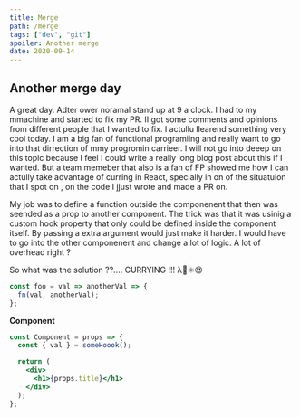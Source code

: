 ```yaml
---
title: Merge
path: /merge
tags: ["dev", "git"]
spoiler: Another merge
date: 2020-09-14
---
```


## Another merge day

A great day. Adter ower noramal stand up at 9 a clock. I had to my mmachine and started to fix my PR. II got some comments and opinions from different people that I wanted to fix.
I actullu llearend something very cool today. I am a big fan of functional programiing and really want to go into that dirrection of mmy progromin carrieer.
I will not go into deeep on this topic because
I feel I could write a really long blog post about this if I wanted.
But a team memeber that also is a fan of FP showed me how I can actully take advantage of curring in React, specially in on of the situatuion that I spot on , on the code I jjust wrote and made a PR on.

My job was to define a function outside the componenent that then was seended as a prop to another component. The trick was that it was usinig a custom hook property that only could be defined inside the component itself.
By passing a extra argument would just make it harder. I would have to go into the other componenent and change a lot of logic. A lot of overhead right ?

So what was the solution ??.... CURRYING !!! λ🥳⚛️😍

```jsx
const foo = val => anotherVal => {
  fn(val, anotherVal);
};
```

**Component**

```jsx
const Component = props => {
  const { val } = someHoook();

  return (
    <div>
      <h1>{props.title}</h1>
    </div>
  );
};
```
